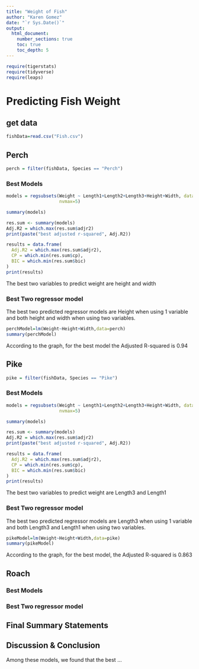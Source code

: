 ```yaml
---
title: "Weight of Fish"
author: "Karen Gomez"
date: "`r Sys.Date()`"  
output: 
  html_document:
    number_sections: true
    toc: true
    toc_depth: 5
---
```


```r
require(tigerstats)
require(tidyverse)
require(leaps)
```

# Predicting Fish Weight
## get data
```r
fishData=read.csv("Fish.csv")
```


## Perch
```r
perch = filter(fishData, Species == "Perch")
```

### Best Models
```r
models = regsubsets(Weight ~ Length1+Length2+Length3+Height+Width, data=perch,
                    nvmax=5)

summary(models)

res.sum <- summary(models)
Adj.R2 = which.max(res.sum$adjr2)
print(paste("best adjusted r-squared", Adj.R2))

results = data.frame(
  Adj.R2 = which.max(res.sum$adjr2),
  CP = which.min(res.sum$cp),
  BIC = which.min(res.sum$bic)
)
print(results)

```

The best two variables to predict weight are height and width

### Best Two regressor model

The best two predicted regressor models are Height when using 1 variable and both height and width when using two variables.

```r
perchModel=lm(Weight~Height+Width,data=perch)
summary(perchModel)
```

According to the graph, for the best model the Adjusted R-squared is  0.94


## Pike
```r
pike = filter(fishData, Species == "Pike")
```

### Best Models

```r
models = regsubsets(Weight ~ Length1+Length2+Length3+Height+Width, data=pike,
                    nvmax=5)

summary(models)

res.sum <- summary(models)
Adj.R2 = which.max(res.sum$adjr2)
print(paste("best adjusted r-squared", Adj.R2))

results = data.frame(
  Adj.R2 = which.max(res.sum$adjr2),
  CP = which.min(res.sum$cp),
  BIC = which.min(res.sum$bic)
)
print(results)

```

The best two variables to predict weight are Length3 and Length1

### Best Two regressor model

The best two predicted regressor models are Length3 when using 1 variable and both Length3 and Length1 when using two variables.

```r
pikeModel=lm(Weight~Height+Width,data=pike)
summary(pikeModel)
```

According to the graph, for the best model, the Adjusted R-squared is 0.863

## Roach

### Best Models

### Best Two regressor model

## Final Summary Statements

## Discussion & Conclusion

Among these models, we found that the best ...